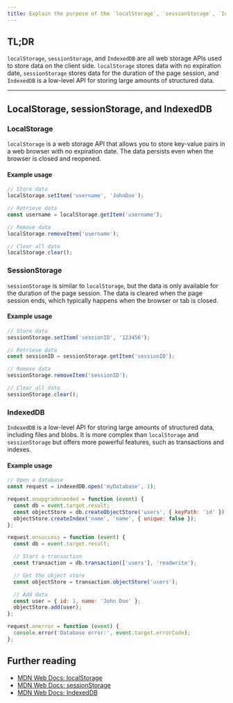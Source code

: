 ```yaml
---
title: Explain the purpose of the `localStorage`, `sessionStorage`, `IndexedDB` APIs
---
```


## TL;DR

`localStorage`, `sessionStorage`, and `IndexedDB` are all web storage APIs used to store data on the client side. `localStorage` stores data with no expiration date, `sessionStorage` stores data for the duration of the page session, and `IndexedDB` is a low-level API for storing large amounts of structured data.

---

## LocalStorage, sessionStorage, and IndexedDB

### LocalStorage

`localStorage` is a web storage API that allows you to store key-value pairs in a web browser with no expiration date. The data persists even when the browser is closed and reopened.

#### Example usage

```js
// Store data
localStorage.setItem('username', 'JohnDoe');

// Retrieve data
const username = localStorage.getItem('username');

// Remove data
localStorage.removeItem('username');

// Clear all data
localStorage.clear();
```

### SessionStorage

`sessionStorage` is similar to `localStorage`, but the data is only available for the duration of the page session. The data is cleared when the page session ends, which typically happens when the browser or tab is closed.

#### Example usage

```js
// Store data
sessionStorage.setItem('sessionID', '123456');

// Retrieve data
const sessionID = sessionStorage.getItem('sessionID');

// Remove data
sessionStorage.removeItem('sessionID');

// Clear all data
sessionStorage.clear();
```

### IndexedDB

`IndexedDB` is a low-level API for storing large amounts of structured data, including files and blobs. It is more complex than `localStorage` and `sessionStorage` but offers more powerful features, such as transactions and indexes.

#### Example usage

```js
// Open a database
const request = indexedDB.open('myDatabase', 1);

request.onupgradeneeded = function (event) {
  const db = event.target.result;
  const objectStore = db.createObjectStore('users', { keyPath: 'id' });
  objectStore.createIndex('name', 'name', { unique: false });
};

request.onsuccess = function (event) {
  const db = event.target.result;

  // Start a transaction
  const transaction = db.transaction(['users'], 'readwrite');

  // Get the object store
  const objectStore = transaction.objectStore('users');

  // Add data
  const user = { id: 1, name: 'John Doe' };
  objectStore.add(user);
};

request.onerror = function (event) {
  console.error('Database error:', event.target.errorCode);
};
```

## Further reading

- [MDN Web Docs: localStorage](https://developer.mozilla.org/en-US/docs/Web/API/Window/localStorage)
- [MDN Web Docs: sessionStorage](https://developer.mozilla.org/en-US/docs/Web/API/Window/sessionStorage)
- [MDN Web Docs: IndexedDB](https://developer.mozilla.org/en-US/docs/Web/API/IndexedDB_API)
